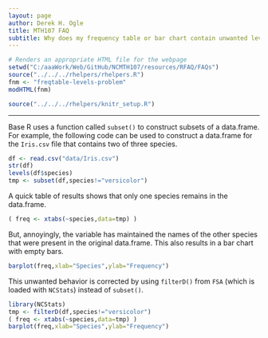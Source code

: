 ```yaml
---
layout: page
author: Derek H. Ogle
title: MTH107 FAQ
subtitle: Why does my frequency table or bar chart contain unwanted levels?
---
```


```r
# Renders an appropriate HTML file for the webpage
setwd("C:/aaaWork/Web/GitHub/NCMTH107/resources/RFAQ/FAQs")
source("../../../rhelpers/rhelpers.R")
fnm <- "freqtable-levels-problem"
modHTML(fnm)
```

```r
source("../../../rhelpers/knitr_setup.R")
```

----

Base R uses a function called `subset()` to construct subsets of a data.frame.  For example, the following code can be used to construct a data.frame for the `Iris.csv` file that contains two of three species.
```r
df <- read.csv("data/Iris.csv")
str(df)
levels(df$species)
tmp <- subset(df,species!="versicolor")
```

A quick table of results shows that only one species remains in the data.frame.
```r
( freq <- xtabs(~species,data=tmp) )
```

But, annoyingly, the variable has maintained the names of the other species that were present in the original data.frame.  This also results in a bar chart with empty bars.

```r
barplot(freq,xlab="Species",ylab="Frequency")
```

This unwanted behavior is corrected by using `filterD()` from `FSA` (which is loaded with `NCStats`) instead of `subset()`.
```r
library(NCStats)
tmp <- filterD(df,species!="versicolor")
( freq <- xtabs(~species,data=tmp) )
barplot(freq,xlab="Species",ylab="Frequency")
```
